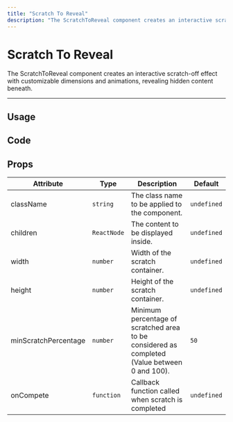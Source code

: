 ```yaml
---
title: "Scratch To Reveal"
description: "The ScratchToReveal component creates an interactive scratch-off effect with customizable dimensions and animations, revealing hidden content beneath."
---
```


# Scratch To Reveal

The ScratchToReveal component creates an interactive scratch-off effect with customizable dimensions and animations, revealing hidden content beneath.

---

## Usage

<ComponentPreview name="scratch-to-reveal-demo" />

## Code

<ComponentPreview showPreview={false} name="scratch-to-reveal" />

## Props

| Attribute            | Type        | Description                                                                                   | Default     |
| -------------------- | ----------- | --------------------------------------------------------------------------------------------- | ----------- |
| className            | `string`    | The class name to be applied to the component.                                                | `undefined` |
| children             | `ReactNode` | The content to be displayed inside.                                                           | `undefined` |
| width                | `number`    | Width of the scratch container.                                                               | `undefined` |
| height               | `number`    | Height of the scratch container.                                                              | `undefined` |
| minScratchPercentage | `number`    | Minimum percentage of scratched area to be considered as completed (Value between 0 and 100). | `50`        |
| onCompete            | `function`  | Callback function called when scratch is completed                                            | `undefined` |
